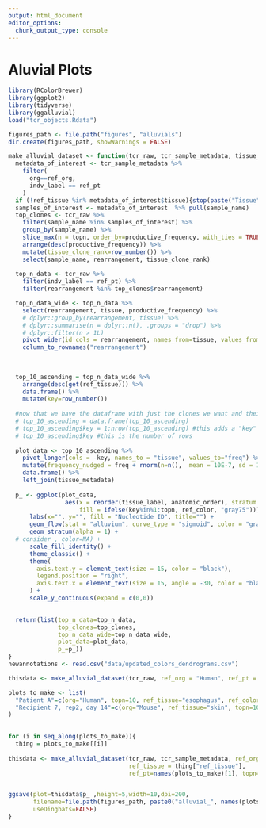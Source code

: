 ```yaml
---
output: html_document
editor_options: 
  chunk_output_type: console
---
```

# Aluvial Plots

```R
library(RColorBrewer)
library(ggplot2) 
library(tidyverse) 
library(ggalluvial)
load("tcr_objects.Rdata")

figures_path <- file.path("figures", "alluvials")
dir.create(figures_path, showWarnings = FALSE)

make_alluvial_dataset <- function(tcr_raw, tcr_sample_metadata, tissue_metadata, ref_org="Human", ref_pt="Patient B", ref_tissue="duodenum", topn=10, ref_color="mediumpurple"){
  metadata_of_interest <- tcr_sample_metadata %>%
    filter(
      org==ref_org,
      indv_label == ref_pt
    )
  if (!ref_tissue %in% metadata_of_interest$tissue){stop(paste("Tissue", ref_tissue, "not sampled in", ref_pt))}
  samples_of_interest <- metadata_of_interest  %>% pull(sample_name)
  top_clones <- tcr_raw %>% 
    filter(sample_name %in% samples_of_interest) %>%
    group_by(sample_name) %>%
    slice_max(n = topn, order_by=productive_frequency, with_ties = TRUE) %>%
    arrange(desc(productive_frequency)) %>% 
    mutate(tissue_clone_rank=row_number()) %>% 
    select(sample_name, rearrangement, tissue_clone_rank)
  
  top_n_data <- tcr_raw %>% 
    filter(indv_label == ref_pt) %>% 
    filter(rearrangement %in% top_clones$rearrangement) 

  top_n_data_wide <- top_n_data %>% 
    select(rearrangement, tissue, productive_frequency) %>%
    # dplyr::group_by(rearrangement, tissue) %>%
    # dplyr::summarise(n = dplyr::n(), .groups = "drop") %>%
    # dplyr::filter(n > 1L) 
    pivot_wider(id_cols = rearrangement, names_from=tissue, values_from=productive_frequency, values_fill = 0) %>% 
    column_to_rownames("rearrangement")
  
  
  
  top_10_ascending = top_n_data_wide %>%
    arrange(desc(get(ref_tissue))) %>% 
    data.frame() %>%
    mutate(key=row_number())
  
  #now that we have the dataframe with just the clones we want and their frequencies in all the tissues, we will re-format the data for alluvium
  # top_10_ascending = data.frame(top_10_ascending)
  # top_10_ascending$key = 1:nrow(top_10_ascending) #this adds a "key" or "NT ID" to each row 
  # top_10_ascending$key #this is the number of rows
  
  plot_data <- top_10_ascending %>% 
    pivot_longer(cols = -key, names_to = "tissue", values_to="freq") %>%
    mutate(frequency_nudged = freq + rnorm(n=n(),  mean = 10E-7, sd = 10E-9)) %>% 
    data.frame() %>% 
    left_join(tissue_metadata)
  
  p_ <- ggplot(plot_data,
                aes(x = reorder(tissue_label, anatomic_order), stratum = frequency_nudged, y=frequency_nudged, alluvium = key,
                    fill = ifelse(key%in%1:topn, ref_color, "gray75"))) +
      labs(x="", y="", fill = "Nucleotide ID", title="") +
      geom_flow(stat = "alluvium", curve_type = "sigmoid", color = "gray45", size = .3) +
      geom_stratum(alpha = 1) +
  # consider , color=NA) + 
      scale_fill_identity() +
      theme_classic() +
      theme(
        axis.text.y = element_text(size = 15, color = "black"),
        legend.position = "right",
        axis.text.x = element_text(size = 15, angle = -30, color = "black", hjust = 0)
      ) +
      scale_y_continuous(expand = c(0,0)) 
  

  return(list(top_n_data=top_n_data,
              top_clones=top_clones,
              top_n_data_wide=top_n_data_wide,
              plot_data=plot_data,
              p_=p_))
}
newannotations <- read.csv("data/updated_colors_dendrograms.csv") 

thisdata <- make_alluvial_dataset(tcr_raw, ref_org = "Human", ref_pt = "Patient D", ref_tissue = "duodenum", tcr_sample_metadata = tcr_sample_metadata, tissue_metadata = newannotations, topn = 10)

plots_to_make <- list(
  "Patient A"=c(org="Human", topn=10, ref_tissue="esophagus", ref_color="mediumpurple"),
  "Recipient 7, rep2, day 14"=c(org="Mouse", ref_tissue="skin", topn=10, ref_color="forestgreen")
)

  
for (i in seq_along(plots_to_make)){
  thing = plots_to_make[[i]]
  
thisdata <- make_alluvial_dataset(tcr_raw, tcr_sample_metadata, ref_org=thing["org"],
                                  ref_tissue = thing["ref_tissue"], 
                                  ref_pt=names(plots_to_make)[1], topn=thing["topn"])


ggsave(plot=thisdata$p_ ,height=5,width=10,dpi=200, 
       filename=file.path(figures_path, paste0("alluvial_", names(plots_to_make)[1], ".pdf")), 
       useDingbats=FALSE)
}
```


